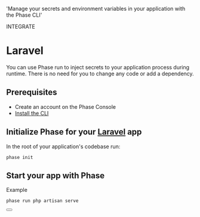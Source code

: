
  'Manage your secrets and environment variables in your application with the Phase CLI'

<Tag variant="small">INTEGRATE</Tag>

# Laravel

You can use Phase run to inject secrets to your application process during runtime. There is no need for you to change any code or add a dependency.

## Prerequisites

- Create an account on the Phase Console
- [Install the CLI](/cli/install)

## Initialize Phase for your [Laravel](https://laravel.com) app

In the root of your application's codebase run:

```fish
phase init
```

## Start your app with Phase

Example

```fish
phase run php artisan serve
```

<div className="not-prose">
  <Button
    href="https://laravel.com/docs/10.x/configuration#environment-configuration"
    variant="text"
    arrow="right"
    children="Laravel Docs"
  />
</div>
